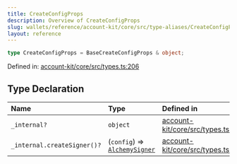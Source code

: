 ```yaml
---
title: CreateConfigProps
description: Overview of CreateConfigProps
slug: wallets/reference/account-kit/core/src/type-aliases/CreateConfigProps
layout: reference
---
```


```ts
type CreateConfigProps = BaseCreateConfigProps & object;
```

Defined in: [account-kit/core/src/types.ts:206](https://github.com/alchemyplatform/aa-sdk/blob/49e74eee8606f480b200b4612d00d950da8a8742/account-kit/core/src/types.ts#L206)

## Type Declaration

| Name                        | Type                                               | Defined in                                                                                                                                                      |
| :-------------------------- | :------------------------------------------------- | :-------------------------------------------------------------------------------------------------------------------------------------------------------------- |
| `_internal?`                | `object`                                           | [account-kit/core/src/types.ts:207](https://github.com/alchemyplatform/aa-sdk/blob/49e74eee8606f480b200b4612d00d950da8a8742/account-kit/core/src/types.ts#L207) |
| `_internal.createSigner()?` | (`config`) => [`AlchemySigner`](AlchemySigner.mdx) | [account-kit/core/src/types.ts:208](https://github.com/alchemyplatform/aa-sdk/blob/49e74eee8606f480b200b4612d00d950da8a8742/account-kit/core/src/types.ts#L208) |
